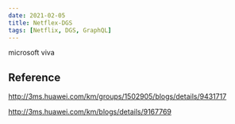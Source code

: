```yaml
---
date: 2021-02-05
title: Netflex-DGS
tags: [Netflix, DGS, GraphQL]
---
```


microsoft viva

## Reference

http://3ms.huawei.com/km/groups/1502905/blogs/details/9431717

http://3ms.huawei.com/km/blogs/details/9167769
